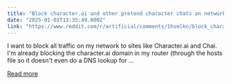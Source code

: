 ```yaml
---
title: "Block character.ai and other pretend character chats on network?"
date: "2025-01-03T13:35:49.000Z"
link: "https://www.reddit.com/r/artificial/comments/1hsmlkn/block_characterai_and_other_pretend_character/"
---
```


I want to block all traffic on my network to sites like Character.ai and Chai. I'm already blocking the character.ai domain in my router (through the hosts file so it doesn't even do a DNS lookup for ...

[Read more](https://www.reddit.com/r/artificial/comments/1hsmlkn/block_characterai_and_other_pretend_character/)
